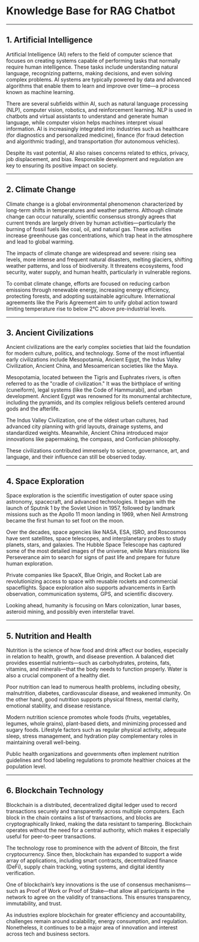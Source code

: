 
# Knowledge Base for RAG Chatbot

---

## 1. Artificial Intelligence

Artificial Intelligence (AI) refers to the field of computer science that focuses on creating systems capable of performing tasks that normally require human intelligence. These tasks include understanding natural language, recognizing patterns, making decisions, and even solving complex problems. AI systems are typically powered by data and advanced algorithms that enable them to learn and improve over time—a process known as machine learning.

There are several subfields within AI, such as natural language processing (NLP), computer vision, robotics, and reinforcement learning. NLP is used in chatbots and virtual assistants to understand and generate human language, while computer vision helps machines interpret visual information. AI is increasingly integrated into industries such as healthcare (for diagnostics and personalized medicine), finance (for fraud detection and algorithmic trading), and transportation (for autonomous vehicles).

Despite its vast potential, AI also raises concerns related to ethics, privacy, job displacement, and bias. Responsible development and regulation are key to ensuring its positive impact on society.

---

## 2. Climate Change

Climate change is a global environmental phenomenon characterized by long-term shifts in temperatures and weather patterns. Although climate change can occur naturally, scientific consensus strongly agrees that current trends are largely driven by human activities—particularly the burning of fossil fuels like coal, oil, and natural gas. These activities increase greenhouse gas concentrations, which trap heat in the atmosphere and lead to global warming.

The impacts of climate change are widespread and severe: rising sea levels, more intense and frequent natural disasters, melting glaciers, shifting weather patterns, and loss of biodiversity. It threatens ecosystems, food security, water supply, and human health, particularly in vulnerable regions.

To combat climate change, efforts are focused on reducing carbon emissions through renewable energy, increasing energy efficiency, protecting forests, and adopting sustainable agriculture. International agreements like the Paris Agreement aim to unify global action toward limiting temperature rise to below 2°C above pre-industrial levels.

---

## 3. Ancient Civilizations

Ancient civilizations are the early complex societies that laid the foundation for modern culture, politics, and technology. Some of the most influential early civilizations include Mesopotamia, Ancient Egypt, the Indus Valley Civilization, Ancient China, and Mesoamerican societies like the Maya.

Mesopotamia, located between the Tigris and Euphrates rivers, is often referred to as the "cradle of civilization." It was the birthplace of writing (cuneiform), legal systems (like the Code of Hammurabi), and urban development. Ancient Egypt was renowned for its monumental architecture, including the pyramids, and its complex religious beliefs centered around gods and the afterlife.

The Indus Valley Civilization, one of the oldest urban cultures, had advanced city planning with grid layouts, drainage systems, and standardized weights. Meanwhile, Ancient China introduced major innovations like papermaking, the compass, and Confucian philosophy.

These civilizations contributed immensely to science, governance, art, and language, and their influence can still be observed today.

---

## 4. Space Exploration

Space exploration is the scientific investigation of outer space using astronomy, spacecraft, and advanced technologies. It began with the launch of Sputnik 1 by the Soviet Union in 1957, followed by landmark missions such as the Apollo 11 moon landing in 1969, when Neil Armstrong became the first human to set foot on the moon.

Over the decades, space agencies like NASA, ESA, ISRO, and Roscosmos have sent satellites, space telescopes, and interplanetary probes to study planets, stars, and galaxies. The Hubble Space Telescope has captured some of the most detailed images of the universe, while Mars missions like Perseverance aim to search for signs of past life and prepare for future human exploration.

Private companies like SpaceX, Blue Origin, and Rocket Lab are revolutionizing access to space with reusable rockets and commercial spaceflights. Space exploration also supports advancements in Earth observation, communication systems, GPS, and scientific discovery.

Looking ahead, humanity is focusing on Mars colonization, lunar bases, asteroid mining, and possibly even interstellar travel.

---

## 5. Nutrition and Health

Nutrition is the science of how food and drink affect our bodies, especially in relation to health, growth, and disease prevention. A balanced diet provides essential nutrients—such as carbohydrates, proteins, fats, vitamins, and minerals—that the body needs to function properly. Water is also a crucial component of a healthy diet.

Poor nutrition can lead to numerous health problems, including obesity, malnutrition, diabetes, cardiovascular disease, and weakened immunity. On the other hand, good nutrition supports physical fitness, mental clarity, emotional stability, and disease resistance.

Modern nutrition science promotes whole foods (fruits, vegetables, legumes, whole grains), plant-based diets, and minimizing processed and sugary foods. Lifestyle factors such as regular physical activity, adequate sleep, stress management, and hydration play complementary roles in maintaining overall well-being.

Public health organizations and governments often implement nutrition guidelines and food labeling regulations to promote healthier choices at the population level.

---

## 6. Blockchain Technology

Blockchain is a distributed, decentralized digital ledger used to record transactions securely and transparently across multiple computers. Each block in the chain contains a list of transactions, and blocks are cryptographically linked, making the data resistant to tampering. Blockchain operates without the need for a central authority, which makes it especially useful for peer-to-peer transactions.

The technology rose to prominence with the advent of Bitcoin, the first cryptocurrency. Since then, blockchain has expanded to support a wide array of applications, including smart contracts, decentralized finance (DeFi), supply chain tracking, voting systems, and digital identity verification.

One of blockchain’s key innovations is the use of consensus mechanisms—such as Proof of Work or Proof of Stake—that allow all participants in the network to agree on the validity of transactions. This ensures transparency, immutability, and trust.

As industries explore blockchain for greater efficiency and accountability, challenges remain around scalability, energy consumption, and regulation. Nonetheless, it continues to be a major area of innovation and interest across tech and business sectors.
